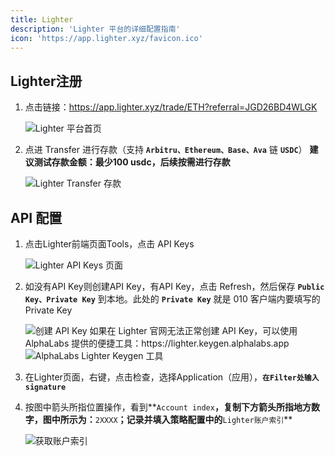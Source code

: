 ```yaml
---
title: Lighter
description: 'Lighter 平台的详细配置指南'
icon: 'https://app.lighter.xyz/favicon.ico'
---
```


## Lighter注册

1. 点击链接：https://app.lighter.xyz/trade/ETH?referral=JGD26BD4WLGK

    <img src="/images/lighter/002.png" alt="Lighter 平台首页" />

2. 点进 Transfer 进行存款（支持 **`Arbitru、Ethereum、Base、Ava`** 链 **`USDC`**）
**建议测试存款金额：最少100 usdc，后续按需进行存款**

    <img src="/images/lighter/003.png" alt="Lighter Transfer 存款" />

## API 配置

1. 点击Lighter前端页面Tools，点击 API Keys

   <img src="/images/lighter/004.png" alt="Lighter API Keys 页面" />

2. 如没有API Key则创建API Key，有API Key，点击 Refresh，然后保存 **`Public Key、Private Key`** 到本地。此处的 **`Private Key`** 就是 010 客户端内要填写的 Private Key

   <img src="/images/lighter/005.png" alt="创建 API Key" />

   <Note>
   如果在 Lighter 官网无法正常创建 API Key，可以使用 AlphaLabs 提供的便捷工具：https://lighter.keygen.alphalabs.app

   <img src="/images/lighter/007.png" alt="AlphaLabs Lighter Keygen 工具" />
   </Note>

3. 在Lighter页面，右键，点击检查，选择Application（应用），**`在Filter处输入 signature`**

4. 按图中箭头所指位置操作，看到**`Account index`**，复制下方箭头所指地方数字，图中所示为：**`2XXXX`**；记录并填入策略配置中的**`Lighter账户索引`**

   <img src="/images/lighter/006.png" alt="获取账户索引" />